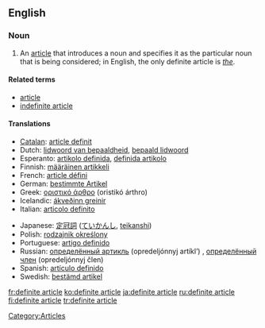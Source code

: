==English==

===Noun===
{{en-noun|sg=[[definite]] [[article]]}}

# {{grammar}} An [[article]] that introduces a noun and specifies it as the particular noun that is being considered; in English, the only definite article is ''[[the]]''.

====Related terms====
*[[article]]
*[[indefinite article]]

====Translations====
{{top}}
*[[Catalan]]: [[article definit]] {{m}}
*Dutch: [[lidwoord van bepaaldheid]], [[bepaald lidwoord]] {{n}}
*Esperanto: [[artikolo definida]], [[definida artikolo]]
*Finnish: [[määräinen artikkeli]]
*French: [[article défini]] {{m}}
*German: [[bestimmte Artikel]] {{m}}
*Greek: [[οριστικό άρθρο]] (oristikó árthro) {{n}}
*Icelandic: [[ákveðinn greinir]] {{m}}
*Italian: [[articolo definito]] {{m}}
{{mid}}
*Japanese: [[定冠詞]] ([[ていかんし]], [[teikanshi]])
*Polish: [[rodzajnik określony]] {{m}}
*Portuguese: [[artigo definido]] {{m}}
*Russian: [[определённый артикль]] (opredeljónnyj artíkl’) {{m}}, [[определённый член]] (opredeljónnyj člen) {{m}}
*Spanish: [[artículo definido]] {{m}}
*Swedish: [[bestämd artikel]] {{c}}
{{bottom}}

[[Category:Articles]]

[[fr:definite article]]
[[ko:definite article]]
[[ja:definite article]]
[[ru:definite article]]
[[fi:definite article]]
[[tr:definite article]]